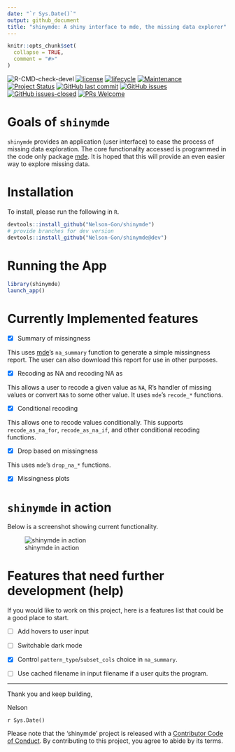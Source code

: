 ```yaml
---
date: "`r Sys.Date()`"
output: github_document
title: "shinymde: A shiny interface to mde, the missing data explorer"
---
```


```r
knitr::opts_chunk$set(
  collapse = TRUE,
  comment = "#>"
)
```

![R-CMD-check-devel](https://github.com/Nelson-Gon/shinymde/workflows/R-CMD-check-devel/badge.svg)
[![license](https://img.shields.io/badge/license-MIT-blue.svg)](https://opensource.org/licenses/MIT)
[![lifecycle](https://img.shields.io/badge/lifecycle-stable-brightgreen.svg)](https://lifecycle.r-lib.org/articles/stages.html) 
[![Maintenance](https://img.shields.io/badge/Maintained%3F-yes-green.svg)](https://GitHub.com/Nelson-Gon/shinymde/graphs/commit-activity) 
[![Project Status](https://www.repostatus.org/badges/latest/active.svg)](https://www.repostatus.org/) 
[![GitHub last commit](https://img.shields.io/github/last-commit/Nelson-Gon/shinymde.svg)](https://github.com/Nelson-Gon/shinymde/commits/master)
[![GitHub issues](https://img.shields.io/github/issues/Nelson-Gon/shinymde.svg)](https://GitHub.com/Nelson-Gon/shinymde/issues/)
[![GitHub issues-closed](https://img.shields.io/github/issues-closed/Nelson-Gon/shinymde.svg)](https://GitHub.com/Nelson-Gon/shinymde/issues?q=is%3Aissue+is%3Aclosed)
[![PRs Welcome](https://img.shields.io/badge/PRs-welcome-brightgreen.svg?style=flat-square)](https://makeapullrequest.com)


# Goals of `shinymde`

`shinymde` provides an application (user interface) to ease the process of missing data exploration. The core functionality accessed is programmed in the code only package [mde](https://github.com/Nelson-Gon/mde). It is hoped that this will provide an even easier way to explore missing data.

# Installation

To install, please run the following in `R`. 

```r
devtools::install_github("Nelson-Gon/shinymde")
# provide branches for dev version  
devtools::install_github("Nelson-Gon/shinymde@dev")
```


# Running the App

```r
library(shinymde)
launch_app()
```


# Currently Implemented features 

- [x] Summary of missingness

This uses [mde](https://nelson-gon.github.io/mde)'s `na_summary` function to 
generate a simple missingness report. The user can also download this report for 
use in other purposes. 

- [x] Recoding as NA and recoding NA as 

This allows a user to recode a given value as `NA`, R's handler of missing values
or convert `NA`s to some other value. It uses `mde`'s `recode_*` functions. 

- [x] Conditional recoding 

This allows one to recode values conditionally. This supports `recode_as_na_for`,
`recode_as_na_if`, and other conditional recoding functions. 

- [x] Drop based on missingness

This uses `mde`'s `drop_na_*` functions. 


- [x] Missingness plots



# `shinymde` in action

Below is a screenshot showing current functionality. 

![shinymde in action](https://github.com/Nelson-Gon/shinymde/blob/main/images/sample_ui.png?raw=true)



# Features that need further development (help)

If you would like to work on this project, here is a features list that could
be a good place to start.

- [ ] Add hovers to user input 

- [ ] Switchable dark mode 

- [x] Control `pattern_type`/`subset_cols` choice in `na_summary`.

- [ ] Use cached filename in input filename if a user quits the program. 


---

Thank you and keep building,

Nelson 

`r Sys.Date()`


Please note that the 'shinymde' project is released with a
[Contributor Code of Conduct](CODE_OF_CONDUCT.md).
By contributing to this project, you agree to abide by its terms.
